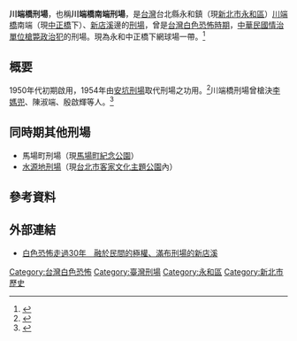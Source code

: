 '''川端橋刑場'''，也稱'''川端橋南端刑場'''，是[[台灣|台灣]]台北縣永和鎮（現[[新北市|新北市]][[永和區|永和區]]）[[川端橋|川端橋]]南端（現[[中正橋|中正橋]]下）、[[新店溪|新店溪]]邊的[[枪毙#行刑隊槍決|刑場]]，曾是[[台灣白色恐怖時期|台灣白色恐怖時期]]，[[中華民國|中華民國]][[情治單位|情治單位]][[槍斃|槍斃]][[政治犯|政治犯]]的刑場。現為永和中正橋下網球場一帶。<ref>{{Cite book | author = 蔡雨辰主編| title = 電影裡的人權關鍵字：超級大國民 | location = 台北市 | publisher = 奇異果文創 | date = 2020 }}</ref>

== 概要 ==
1950年代初期啟用，1954年由[[安坑刑場|安坑刑場]]取代刑場之功用。<ref>{{Cite book | author = 呂蒼一、胡淑雯、陳宗延、楊美紅、羅毓嘉、林易澄| title = 無法送達的遺書：記那些在恐怖年代失落的人 | location = 新北市 | publisher = 衛城 | date = 2015 }}</ref>川端橋刑場曾槍決[[李媽兜|李媽兜]]、陳淑端、殷啟輝等人。<ref>{{Cite web |url=https://musou.watchout.tw/read/atF4WwuHMtjDuN29EDVb |title=白色恐怖學者揭密特務審訊手法：最可怕的不是刑求，是玩弄人性 |access-date=2021-02-18 |archive-date=2020-08-11 |archive-url=https://web.archive.org/web/20200811004302/https://musou.watchout.tw/read/atF4WwuHMtjDuN29EDVb |dead-url=no }}</ref>

==同時期其他刑場==
*馬場町刑場（現[[馬場町紀念公園|馬場町紀念公園]]）
*[[水源地刑場|水源地刑場]]（現[[台北市客家文化主題公園|台北市客家文化主題公園]]內）

==參考資料==
{{reflist}}

== 外部連結 ==
*[https://www.ettoday.net/news/20170724/973679.htm 白色恐怖走過30年　融於民間的極權、滿布刑場的新店溪] {{Wayback|url=https://www.ettoday.net/news/20170724/973679.htm |date=20190811152850 }}

[[Category:台灣白色恐怖|Category:台灣白色恐怖]]
[[Category:臺灣刑場|Category:臺灣刑場]]
[[Category:永和區|Category:永和區]]
[[Category:新北市歷史|Category:新北市歷史]]